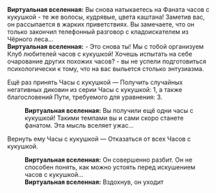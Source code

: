 {{Диалог Начало}}
:'''Виртуальная вселенная:''' Вы снова натыкаетесь на Фаната часов с кукушкой - те же волосы, кудрявые, цвета каштана! Заметив вас, он рассыпается в жарких приветствиях. Вы замечаете, что он только закончил телефонный разговор с кладоискателем из Чёрного леса...
:'''Виртуальная вселенная:''' - Это снова ты! Мы с тобой организуем Клуб любителей часов с кукушкой! Хочешь испытать на себе очарование других похожих часов? - вы не успели подготовиться психологически к тому, что на вас выльется столько энтузиазма.
:{{Диалог|Звезда}} Ещё раз принять Часы с кукушкой &mdash; Получить случайных негативных диковин из серии Часы с кукушкой: 1, а также благословений Пути, требуемого для уравнения: 3.
::'''Виртуальная вселенная:''' Вы получили ещё одни часы с кукушкой! Такими темпами вы и сами скоро станете фанатом. Эта мысль вселяет ужас...
:{{Диалог|Звезда}} Вернуть ему Часы с кукушкой &mdash; Отказаться от всех Часов с кукушкой.
::'''Виртуальная вселенная:''' Он совершенно разбит. Он не способен понять, как можно устоять перед искушением часов с кукушкой...
::'''Виртуальная вселенная:''' Вздохнув, он уходит
{{Диалог Конец}}